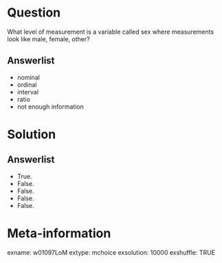 Question
========
What level of measurement is a variable called sex where measurements look like male, female, other?

Answerlist
----------
* nominal
* ordinal
* interval
* ratio  
* not enough information


Solution
========

Answerlist
----------
* True.
* False.
* False.
* False.
* False.


Meta-information
================
exname: w01097LoM
extype: mchoice
exsolution: 10000
exshuffle: TRUE